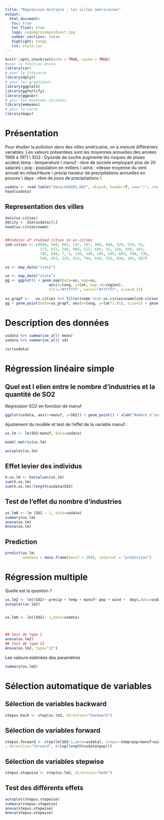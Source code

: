 ```yaml
---
title: "Régression multiple : les villes américaines"
output: 
  html_document:
   toc: true
   toc_float: true
   logo: LogoAgrocampusOuest.jpg
   number_sections: false
   highlight: tango
   css: style.css
---
```




```r
knitr::opts_chunk$set(echo = TRUE, cache = TRUE)
#pour la fonction Anova
library(car)
# pour le tidyverse
library(dplyr)
# pour les graphiques
library(ggplot2) 
library(ggfortify)
library(ggpubr)
# pour les moyennes ajustées
library(emmeans) 
# pour la carte
library(maps)
```


# Présentation
Pour étudier la pollution dans des villes américaine, on a mesuré différentes variables. Les valeurs présentées sont les moyennes annuelles des années 1969 à 1971.\\
SO2 : Dyoxide de soufre augmente les risques de pluies acides\\
temp : temperature \\
manuf : nbre de societe employant plus de 20 salariés \\
pop : population en milliers \\
wind : vitesse moyenne du vent annuel en miles/Heure \\
precip hauteur de precipitations annuelles en pouces \\
days : nbre de jours de precipitations \\

```r
usdata <- read.table("data/USAIR2.DAT", skip=8, header=T, sep=";", row.names=1)
head(usdata)
```


## Representation des villes                                       


```r
data(us.cities)
nbCity <- dim(usdata)[1]
head(us.cities$name)


##indices of studied cities in us.cities
ind.cities <- c(694, 509, 802, 247, 387, 990, 944, 429, 559, 41,
                173, 422, 248, 988, 522, 609, 55, 250, 568, 443,
                785, 650, 7, 5, 126, 180, 185, 195, 693, 700, 726,
                549, 601, 225, 413, 794, 619, 753, 834, 165, 567)

us <- map_data("state")

us <- map_data("state")
gg <- ggplot() + geom_map(data=us, map=us,
                    aes(x=long, y=lat, map_id=region),
                    fill="#ffffff", color="#ffffff", size=0.15)
  
us_grapf <-   us.cities %>% filter(name %in% us.cities$name[ind.cities])
gg + geom_point(data=us_grapf, aes(x=long, y=lat*1.01), size=1) + geom_text(data = us_grapf,  aes(x= long, y=lat,label=name), size=3)
```


# Description des données

```r
usdata %>% summarise_all( mean)
usdata %>% summarise_all( sd)
```

```r
cor(usdata)
```

# Régression linéaire simple


##  Quel est l elien entre le nombre d'industries et la quantité de SO2

Regression SO2 en fonction de manuf
```r
ggplot(usdata, aes(x=manuf, y=SO2)) + geom_point() + xlab("Nombre d'industries")
```



Ajustement du modèle et test de l'effet de la variable manuf :

```r
us.lm <- lm(SO2~manuf, data=usdata)

model.matrix(us.lm)

autoplot(us.lm)

```

## Effet levier des individus

```r
h.us.lm <- hatvalues(us.lm)
sum(h.us.lm)
sum(h.us.lm)/length(usdata$SO2)
```



## Test de l'effet du nombre d'industries

```r
us.lm0 <- lm (SO2 ~ 1, data=usdata)
summary(us.lm)
anova(us.lm)
Anova(us.lm)
```
## Prediction

```r

predict(us.lm,
        newdata = data.frame(manuf = 200), interval = "prediction")
```


# Régression multiple

Quelle est la question ?
```r
us.lm2 <- lm((SO2)~ precip + temp + manuf+ pop + wind +  days,data=usdata)
autoplot(us.lm2)


us.lm0 <- lm((SO2)~ 1,data=usdata)



## test de type I
anova(us.lm2)
## test de type II
Anova(us.lm2, type="II")
```

Les valeurs estimées des paramètres
```r
summary(us.lm2)

```


# Sélection automatique de variables

## Sélection de variables backward 

```r
stepus.back <- step(us.lm2, direction="backward")
```


## Sélection de variables  forward 
```r
stepus.forward <- step(lm(SO2~1,data=usdata), scope=~temp+pop+manuf+wind+precip+days
, direction="forward", k=log(length(usdata$pop)))

```


## Sélection de variables  stepwise 

```r
stepus.stepwise <- step(us.lm2, direction="both")
```


## Test des différents effets 
```r
autoplot(stepus.stepwise)
summary(stepus.stepwise)
anova(stepus.stepwise)
Anova(stepus.stepwise)
```
